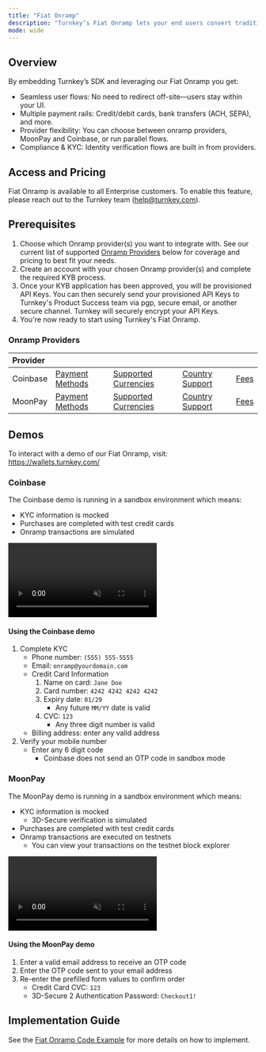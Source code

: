 ```yaml
---
title: "Fiat Onramp"
description: "Turnkey’s Fiat Onramp lets your end users convert traditional currency (USD, EUR, etc.) into crypto assets (ETH, USDC, BTC, etc.) directly within your application."
mode: wide
---
```


## Overview

By embedding Turnkey’s SDK and leveraging our Fiat Onramp you get:

- Seamless user flows: No need to redirect off-site—users stay within your UI.
- Multiple payment rails: Credit/debit cards, bank transfers (ACH, SEPA), and more.
- Provider flexibility: You can choose between onramp providers, MoonPay and Coinbase, or run parallel flows.
- Compliance & KYC: Identity verification flows are built in from providers.

## Access and Pricing

Fiat Onramp is available to all Enterprise customers. To enable this feature, please reach out to the Turnkey team ([help@turnkey.com](mailto:help@turnkey.com)).

## Prerequisites

1. Choose which Onramp provider(s) you want to integrate with. See our current list of supported [Onramp Providers](#on-ramp-providers) below for coverage and pricing to best fit your needs.
2. Create an account with your chosen Onramp provider(s) and complete the required KYB process.
3. Once your KYB application has been approved, you will be provisioned API Keys. You can then securely send your provisioned API Keys to Turnkey's Product Success team via pgp, secure email, or another secure channel. Turnkey will securely encrypt your API Keys.
4. You're now ready to start using Turnkey's Fiat Onramp.

### Onramp Providers

| Provider |                                                                                                            |                                                                                                                |                                                                                                     |                                                                                                                        |
| :------- | :--------------------------------------------------------------------------------------------------------- | -------------------------------------------------------------------------------------------------------------- | --------------------------------------------------------------------------------------------------- | ---------------------------------------------------------------------------------------------------------------------- |
| Coinbase | [Payment Methods](https://docs.cdp.coinbase.com/onramp-&-offramp/developer-guidance/payment-methods)       | [Supported Currencies](https://onramp-asset-availability.vercel.app/)                                          | [Country Support](https://onramp-asset-availability.vercel.app/)                                    | [Fees](https://docs.cdp.coinbase.com/onramp-&-offramp/developer-guidance/faq#what-fees-do-you-charge%3F)               |
| MoonPay  | [Payment Methods](https://support.moonpay.com/customers/docs/all-supported-payment-methods?lng=en#on-ramp) | [Supported Currencies](https://support.moonpay.com/customers/docs/moonpays-supported-currencies?lng=en#buying) | [Country Support](https://support.moonpay.com/customers/docs/moonpays-unsupported-countries?lng=en) | [Fees](https://support.moonpay.com/customers/docs/all-supported-payment-methods?lng=en#what-are-the-fees-with-moonpay) |

## Demos

To interact with a demo of our Fiat Onramp, visit: https://wallets.turnkey.com/

### Coinbase

The Coinbase demo is running in a sandbox environment which means:

- KYC information is mocked
- Purchases are completed with test credit cards
- Onramp transactions are simulated

<Frame>
  <video controls muted width="auto" height="auto">
    <source
      src="/videos/embedded-wallets/fiat-on-ramp/coinbase-demo.mp4"
      type="video/mp4"
    />
    Your browser does not support HTML5 video.
  </video>
</Frame>

#### Using the Coinbase demo

1. Complete KYC
   - Phone number: `(555) 555-5555`
   - Email: `onramp@yourdomain.com`
   - Credit Card Information
     1. Name on card: `Jane Doe`
     2. Card number: `4242 4242 4242 4242`
     3. Expiry date: `01/29`
        - Any future `MM/YY` date is valid
     4. CVC: `123`
        - Any three digit number is valid
   - Billing address: enter any valid address
2. Verify your mobile number
   - Enter any 6 digit code
     - Coinbase does not send an OTP code in sandbox mode

### MoonPay

The MoonPay demo is running in a sandbox environment which means:

- KYC information is mocked
  - 3D-Secure verification is simulated
- Purchases are completed with test credit cards
- Onramp transactions are executed on testnets
  - You can view your transactions on the testnet block explorer

<Frame>
  <video controls muted width="auto" height="auto">
    <source
      src="/videos/embedded-wallets/fiat-on-ramp/moonpay-demo.mp4"
      type="video/mp4"
    />
    Your browser does not support HTML5 video.
  </video>
</Frame>

#### Using the MoonPay demo

1. Enter a valid email address to receive an OTP code
2. Enter the OTP code sent to your email address
3. Re-enter the prefilled form values to confirm order
   - Credit Card CVC: `123`
   - 3D-Secure 2 Authentication Password: `Checkout1!`

## Implementation Guide

See the [Fiat Onramp Code Example](/embedded-wallets/code-examples/fiat-on-ramp) for more details on how to implement.
